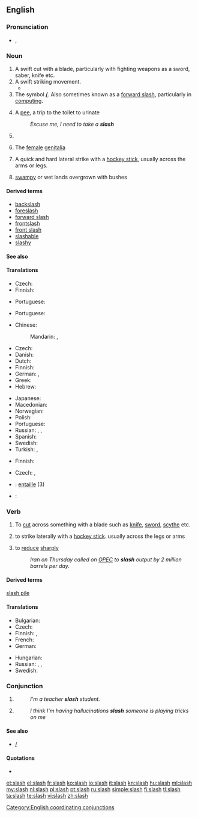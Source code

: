 {{wikipedia|dab=slash (disambiguation)|slash}}
==English==

===Pronunciation===
* {{IPA|/slæʃ/}}, {{X-SAMPA|/sl{S/}}
*: {{rhymes|æʃ}}

===Noun===
{{en-noun|slash|es}}

# A swift cut with a blade, particularly with fighting weapons as a sword, saber, knife etc.
# A swift striking movement.
#* {{quote-news
|year=2010
|date=December 29
|author=Chris Whyatt
|title=Chelsea 1 - 0 Bolton
|work=BBC
|url=http://news.bbc.co.uk/sport1/hi/football/eng_prem/9309542.stm
|page=
|passage=Centre-back Branislav Ivanovic then took a wild '''slash''' at the ball but his captain John Terry saved Chelsea's skin by hacking the ball clear for a corner with Kevin Davies set to strike from just six yards out. }}
# The symbol '''[[/]]'''. Also sometimes known as a [[forward slash]], particularly in [[computing]].
# {{British|slang}} A [[pee]], a trip to the toilet to urinate
#: ''Excuse me, I need to take a '''slash'''''
# {{short for|slash fiction}}
# {{vulgar|slang}} The [[female]] [[genitalia]]
# {{ice hockey}} A quick and hard lateral strike with a [[hockey stick]], usually across the arms or legs.
# {{US|dialect}} [[swampy]] or wet lands overgrown with bushes
#: {{rfquotek|Bartlett}}

====Derived terms====
* [[backslash]]
* [[foreslash]]
* [[forward slash]]
* [[frontslash]]
* [[front slash]]
* [[slashable]]
* [[slashy]]

====See also====
{{punctuation}}

====Translations====
{{trans-top|swift cut with a blade}}
* Czech: {{t-|cs|řez|m}}
* Finnish: {{t-|fi|sivallus}}
{{trans-mid}}
* Portuguese: {{t+|pt|talho|m}}
{{trans-bottom}}

{{trans-top|slang: trip to the toilet to urinate}}
* Portuguese: {{t-|pt|mijada|f}}
{{trans-mid}}
{{trans-bottom}}

{{trans-top|symbol}}
* Chinese:
*: Mandarin: {{t|cmn|斜線號|sc=Hani}},  {{t|cmn|斜线号|tr=xiéxiànhào|sc=Hani}}
* Czech: {{t-|cs|lomítko|n}}
* Danish: {{t-|da|skråstreg}}
* Dutch: {{t+|nl|schuine streep|f}}
* Finnish: {{t+|fi|vinoviiva}}
* German: {{t+|de|Bruchstrich|m}}, {{t+|de|Schrägstrich|m}}
* Greek: {{t-|el|δεξιότροπη κάθετος}}
* Hebrew: {{t+|he|לוכסן|m}}
{{trans-mid}}
* Japanese: {{t-|ja|スラッシュ|tr=surasshu}}
* Macedonian: {{t-|mk|коса црта|f|tr=kósa c'rta}}
* Norwegian: {{t-|no|skråstrek|m}}
* Polish: {{t-|pl|ukośnik|m}}
* Portuguese: {{t+|pt|barra|f}}
* Russian: {{t-|ru|слэш|m|tr=sleš}},  {{t-|ru|косая черта|f|tr=kosája čertá}},  {{t+|ru|косая|f|tr=kosája}}
* Spanish: {{t+|es|barra|f}}
* Swedish: {{t+|sv|snedstreck|n}}
* Turkish: {{t+|tr|bölü}}, {{t+|tr|taksim}}
{{trans-bottom}}

{{trans-see|slash fiction}}

{{trans-top|vulgar slang: female genitalia}}
* Finnish: {{t+|fi|viiva}}
{{trans-mid}}
{{trans-bottom}}

{{trans-top|ice hockey: quick and hard lateral strike with a hockey stick}}
* Czech: {{t-|cs|seknutí|n}}, {{t+|cs|sekera|f}}
{{trans-mid}}
{{trans-bottom}}

{{checktrans-top}}
* {{ttbc|fr}}: [[entaille]] {{f}} (3)
* {{ttbc|ja}}: {{t-|ja|斬撃 (ざんげき)|tr=zangeki}}
{{trans-bottom}}

===Verb===
{{en-verb|slash|es}}

# To [[cut]] across something with a blade such as [[knife]], [[sword]], [[scythe]] etc.
# {{ice hockey}} to strike laterally with a [[hockey stick]]. usually across the legs or arms
# {{transitive}} to [[reduce]] [[sharply]]
#: ''Iran on Thursday called on [[OPEC]] to '''slash''' output by 2 million barrels per day.''

====Derived terms====
[[slash pile]]

====Translations====
{{trans-top|to cut across something with a knife, sword, etc}}
* Bulgarian: {{t+|bg|разсичам}}
* Czech: {{t-|cs|říznout}}
* Finnish: {{t-|fi|viiltää}}, {{t-|fi|sivaltaa}}
* French: {{t+|fr|entailler}}
* German: {{t-|de|aufschlitzen}}
{{trans-mid}}
* Hungarian: {{t+|hu|hasít}}
* Russian: {{t+|ru|полосовать|tr=polosovátʹ}}, {{t+|ru|рубить|tr=rubítʹ}}, {{t+|ru|рассекать|tr=rassekátʹ}}
* Swedish: {{t+|sv|hugga}}
{{trans-bottom}}

===Conjunction===
{{en-con}}

# {{non-gloss definition|Used to connect two or more identities in a list.}}
#: ''I'm a teacher '''slash''' student.''
# {{non-gloss definition|Used to list alternatives.}}
#: ''I think I'm having hallucinations '''slash''' someone is playing tricks on me''

====See also====
* [[/]]

====Quotations====
* {{seeCites}}

[[Category:English coordinating conjunctions]]

[[et:slash]]
[[el:slash]]
[[fr:slash]]
[[ko:slash]]
[[io:slash]]
[[it:slash]]
[[kn:slash]]
[[hu:slash]]
[[ml:slash]]
[[my:slash]]
[[nl:slash]]
[[pl:slash]]
[[pt:slash]]
[[ru:slash]]
[[simple:slash]]
[[fi:slash]]
[[tl:slash]]
[[ta:slash]]
[[te:slash]]
[[vi:slash]]
[[zh:slash]]